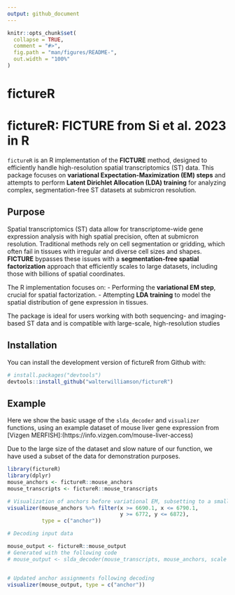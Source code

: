 ```yaml
---
output: github_document
---
```


<!-- README.md is generated from README.Rmd. Please edit that file -->

```r
knitr::opts_chunk$set(
  collapse = TRUE,
  comment = "#>",
  fig.path = "man/figures/README-",
  out.width = "100%"
)
```

# fictureR

# fictureR: FICTURE from Si et al. 2023 in R

`fictureR` is an R implementation of the **FICTURE** method, designed to efficiently handle high-resolution spatial transcriptomics (ST) data. This package focuses on **variational Expectation-Maximization (EM) steps** and attempts to perform **Latent Dirichlet Allocation (LDA) training** for analyzing complex, segmentation-free ST datasets at submicron resolution.

## Purpose
Spatial transcriptomics (ST) data allow for transcriptome-wide gene expression analysis with high spatial precision, often at submicron resolution. Traditional methods rely on cell segmentation or gridding, which often fail in tissues with irregular and diverse cell sizes and shapes. **FICTURE** bypasses these issues with a **segmentation-free spatial factorization** approach that efficiently scales to large datasets, including those with billions of spatial coordinates.

The R implementation focuses on:
- Performing the **variational EM step**, crucial for spatial factorization.
- Attempting **LDA training** to model the spatial distribution of gene expression in tissues.
  
The package is ideal for users working with both sequencing- and imaging-based ST data and is compatible with large-scale, high-resolution studies


## Installation

You can install the development version of fictureR from Github with:

``` r
# install.packages("devtools")
devtools::install_github("walterwilliamson/fictureR")
```

## Example

Here we show the basic usage of the `slda_decoder` and `visualizer` functions, using an example dataset of mouse liver gene expression from [Vizgen MERFISH]:(https://info.vizgen.com/mouse-liver-access)

Due to the large size of the dataset and slow nature of our function, we have used a subset of the data for demonstration purposes.


```r
library(fictureR)
library(dplyr)
mouse_anchors <- fictureR::mouse_anchors
mouse_transcripts <- fictureR::mouse_transcripts

# Visualization of anchors before variational EM, subsetting to a small region
visualizer(mouse_anchors %>% filter(x >= 6690.1, x <= 6790.1,
                                    y >= 6772, y <= 6872), 
           type = c("anchor"))

# Decoding input data

mouse_output <- fictureR::mouse_output
# Generated with the following code
# mouse_output <- slda_decoder(mouse_transcripts, mouse_anchors, scale = 100)


# Updated anchor assignments following decoding
visualizer(mouse_output, type = c("anchor"))
```
